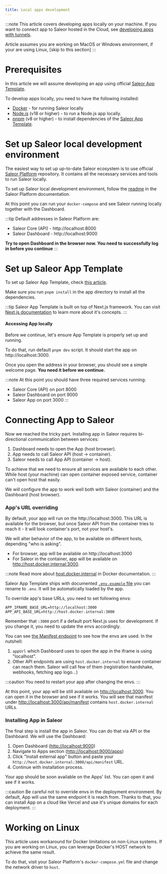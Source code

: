 ```yaml
---
title: Local apps development
---
```


:::note
This article covers developing apps locally on your machine. If you want to connect app to Saleor hosted in the Cloud, see [developing apps with tunnels](developer/extending/apps/developing-with-tunnels.mdx).

Article assumes you are working on MacOS or Windows environment, if your are using Linux, [skip to this section]
:::

# Prerequisites

In this article we will assume developing an app using official [Saleor App Template](developer/extending/apps/developing-apps/app-template.mdx).

To develop apps locally, you need to have the following installed:

- [Docker](https://www.docker.com/) - for running Saleor locally
- [Node.js](https://nodejs.org/en/) (v18 or higher) - to run a Node.js app locally.
- [pnpm](https://pnpm.io/) (v8 or higher) - to install dependencies of the [Saleor App Template](developer/extending/apps/developing-apps/app-template.mdx).

# Set up Saleor local development environment

The easiest way to set up up-to-date Saleor ecosystem is to use official [Saleor Platform](https://github.com/saleor/saleor-platform) repository. It contains all the necessary services and tools to run Saleor locally.

To set up Saleor local development environment, follow the [readme](https://github.com/saleor/saleor-platform) in the Saleor Platform documentation.

At this point you can run your `docker-compose` and see Saleor running locally together with the Dashboard.

:::tip
Default addresses in Saleor Platform are:

- Saleor Core (API) - http://localhost:8000
- Saleor Dashboard - http://localhost:9000

**Try to open Dashboard in the browser now. You need to successfully log in before you continue**
:::

# Set up Saleor App Template

To set up Saleor App Template, check [this article](developer/extending/apps/developing-apps/app-template.mdx).

Make sure you run `pnpm install` in the app directory to install all the dependencies.

:::tip
Saleor App Template is built on top of Next.js framework. You can visit [Next.js documentation](https://nextjs.org/) to learn more about it's concepts.
:::

#### Accessing App locally

Before we continue, let's ensure App Template is properly set up and running.

To do that, run default `pnpm dev` script. It should start the app on http://localhost:3000.

Once you open the address in your browser, you should see a simple welcome page. **You need it before we continue.**

:::note
At this point you should have three required services running:

- Saleor Core (API) on port 8000
- Saleor Dashboard on port 9000
- Saleor App on port 3000
  :::

# Connecting App to Saleor

Now we reached the tricky part. Installing app in Saleor requires bi-directional communication between services:

1. Dashboard needs to open the App (host browser).
2. App needs to call Saleor API (host -> container).
3. Saleor needs to call App API (container -> host).

To achieve that we need to ensure all services are available to each other. While host (your machine) can open container exposed service, container can't open host that easily.

We will configure the app to work well both with Saleor (container) and the Dashboard (host browser).

### App's URL overriding

By default, your app will run on the http://localhost:3000. This URL is available for the browser, but once Saleor API from the container tries to reach it - it will look container's port, not your host's.

We will alter behavior of the app, to be available on different hosts, depending "who is asking".

- For browser, app will be available on http://localhost:3000
- For Saleor in the container, app will be available on http://host.docker.internal:3000.

:::note
Read more about [host.docker.internal](https://docs.docker.com/desktop/networking/#i-want-to-connect-from-a-container-to-a-service-on-the-host) in Docker documentation.
:::

Saleor App Template ships with documented [`.env.example` file](https://github.com/saleor/saleor-app-template/blob/main/.env.example) you can rename to `.env`. It will be automatically loaded by the app.

To override app's base URLs, you need to set following envs:

```dotenv
APP_IFRAME_BASE_URL=http://localhost:3000
APP_API_BASE_URL=http://host.docker.internal:3000
```

Remember that `:3000` port if a default port Next.js uses for development. If you change it, you need to update the envs accordingly.

You can see [the Manifest endpoint](https://github.com/saleor/saleor-app-template/blob/main/src/pages/api/manifest.ts) to see how the envs are used. In the nutshell:

1. `appUrl` which Dashboard uses to open the app in the iframe is using "localhost".
2. Other API endpoints are using `host.docker.internal` to ensure container can reach them. Saleor will call few of them (registration handshake, webhooks, fetching app logo...)

:::caution
You need to restart your app after changing the envs.
:::

At this point, your app will be still available on [http://localhost:3000](http://localhost:3000). You can open it in the browser and see if it works.
You will see that manifest under [http://localhost:3000/api/manifest](http://localhost:3000/api/manifest) contains `host.docker.internal` URLs.

### Installing App in Saleor

The final step is install the app in Saleor. You can do that via API or the Dashboard. We will use the Dashboard:

1. Open Dashboard ([http://localhost:9000](http://localhost:9000))
2. Navigate to Apps section ([http://localhost:9000/apps](http://localhost:9000/apps))
3. Click "Install external app" button and paste your `http://host.docker.internal:3000/api/manifest` URL.
4. Continue with installation process.

Your app should be soon available on the Apps' list. You can open it and see if it works.

:::caution
Be careful not to override envs in the deployment environment. By default, App will use the same endpoint it is reach from.
Thanks to that, you can install App on a cloud like Vercel and use it's unique domains for each deployment.
:::

# Working on Linux

This article uses workaround for Docker limitations on non-Linux systems. If you are working on Linux, you can leverage Docker's HOST network to achieve the same result.

To do that, visit your Saleor Platform's `docker-compose.yml` file and change the network driver to `host`.
